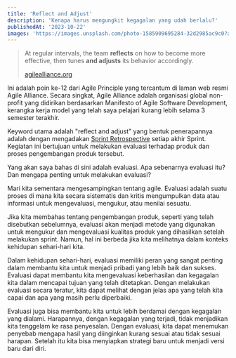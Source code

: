 ```yaml
---
title: 'Reflect and Adjust'
description: 'Kenapa harus mengungkit kegagalan yang udah berlalu?'
publishedAt: '2023-10-22'
images: 'https://images.unsplash.com/photo-1585909695284-32d2985ac9c0?auto=format&fit=crop&q=80&w=1470&ixlib=rb-4.0.3&ixid=M3wxMjA3fDB8MHxwaG90by1wYWdlfHx8fGVufDB8fHx8fA%3D%3D'
---
```


> At regular intervals, the team **reflects** on how to become more effective, then tunes **and adjusts** its behavior accordingly.
>
> [agilealliance.org](agilealliance.org)

Ini adalah poin ke-12 dari Agile Principle yang tercantum di laman web resmi Agile Alliance. Secara singkat, Agile Alliance adalah organisasi global non-profit yang didirikan berdasarkan Manifesto of Agile Software Development, kerangka kerja model yang telah saya pelajari kurang lebih selama 3 semester terakhir.

Keyword utama adalah "reflect and adjust" yang bentuk penerapannya adalah dengan mengadakan [Sprint Retrospective](https://www.scrum.org/resources/what-is-a-sprint-retrospective) setiap akhir Sprint. Kegiatan ini bertujuan untuk melakukan evaluasi terhadap produk dan proses pengembangan produk tersebut.

Yang akan saya bahas di sini adalah evaluasi. Apa sebenarnya evaluasi itu? Dan mengapa penting untuk melakukan evaluasi?

Mari kita sementara mengesampingkan tentang agile. Evaluasi adalah suatu proses di mana kita secara sistematis dan kritis mengumpulkan data atau informasi untuk mengevaluasi, mengukur, atau menilai sesuatu.

Jika kita membahas tentang pengembangan produk, seperti yang telah disebutkan sebelumnya, evaluasi akan menjadi metode yang digunakan untuk mengukur dan mengevaluasi kualitas produk yang dihasilkan setelah melakukan sprint. Namun, hal ini berbeda jika kita melihatnya dalam konteks kehidupan sehari-hari kita.

Dalam kehidupan sehari-hari, evaluasi memiliki peran yang sangat penting dalam membantu kita untuk menjadi pribadi yang lebih baik dan sukses. Evaluasi dapat membantu kita mengevaluasi keberhasilan dan kegagalan kita dalam mencapai tujuan yang telah ditetapkan. Dengan melakukan evaluasi secara teratur, kita dapat melihat dengan jelas apa yang telah kita capai dan apa yang masih perlu diperbaiki.

Evaluasi juga bisa membantu kita untuk lebih berdamai dengan kegagalan yang dialami. Harapannya, dengan kegagalan yang terjadi, tidak menjadikan kita tenggelam ke rasa penyesalan. Dengan evaluasi, kita dapat menemukan penyebab mengapa hasil yang diinginkan kurang sesuai atau tidak sesuai harapan. Setelah itu kita bisa menyiapkan strategi baru untuk menjadi versi baru dari diri.
